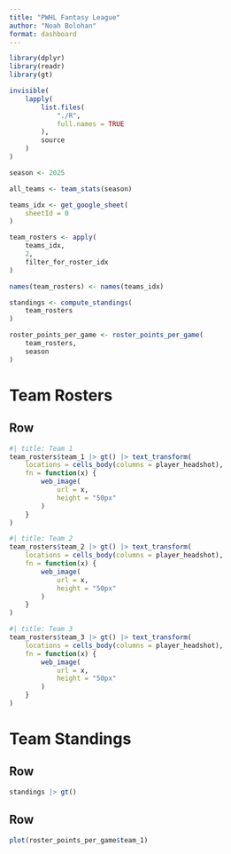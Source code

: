 ```yaml
---
title: "PWHL Fantasy League"
author: "Noah Bolohan"
format: dashboard
---
```


```r

library(dplyr)
library(readr)
library(gt)

invisible(
    lapply(
        list.files(
            "./R",
            full.names = TRUE
        ),
        source
    )
)
```

```r
season <- 2025

all_teams <- team_stats(season)

teams_idx <- get_google_sheet(
    sheetId = 0
)

team_rosters <- apply(
    teams_idx,
    2,
    filter_for_roster_idx
)

names(team_rosters) <- names(teams_idx)

standings <- compute_standings(
    team_rosters
)

roster_points_per_game <- roster_points_per_game(
    team_rosters,
    season
)

```
# Team Rosters

## Row {.tabset}

```r
#| title: Team 1
team_rosters$team_1 |> gt() |> text_transform(
    locations = cells_body(columns = player_headshot),
    fn = function(x) {
        web_image(
            url = x,
            height = "50px"
        )
    }
)
```

```r
#| title: Team 2
team_rosters$team_2 |> gt() |> text_transform(
    locations = cells_body(columns = player_headshot),
    fn = function(x) {
        web_image(
            url = x,
            height = "50px"
        )
    }
)
```

```r
#| title: Team 3
team_rosters$team_3 |> gt() |> text_transform(
    locations = cells_body(columns = player_headshot),
    fn = function(x) {
        web_image(
            url = x,
            height = "50px"
        )
    }
)
```

# Team Standings

## Row {height=30%}

```r
standings |> gt()
```

## Row {height=70%}

```r
plot(roster_points_per_game$team_1)
```